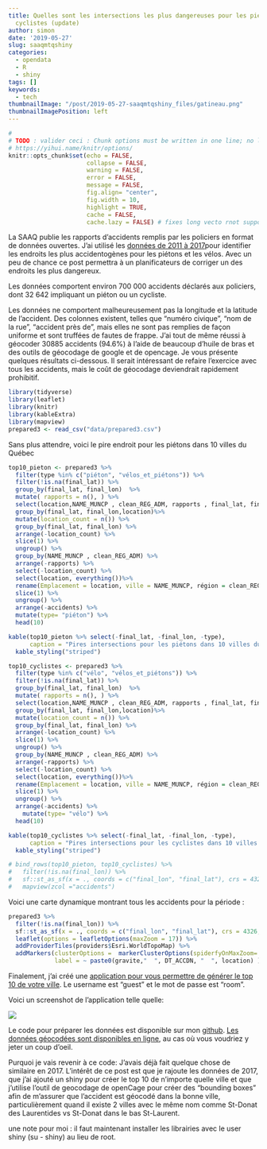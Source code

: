 ```yaml
---
title: Quelles sont les intersections les plus dangereuses pour les piétons et les
  cyclistes (update)
author: simon
date: '2019-05-27'
slug: saaqmtqshiny
categories:
  - opendata
  - R
  - shiny
tags: []
keywords:
  - tech
thumbnailImage: "/post/2019-05-27-saaqmtqshiny_files/gatineau.png" 
thumbnailImagePosition: left
---
```



```r
#
# TODO : valider ceci : Chunk options must be written in one line; no line breaks are allowed inside chunk options;
# https://yihui.name/knitr/options/
knitr::opts_chunk$set(echo = FALSE, 
                      collapse = FALSE,
                      warning = FALSE,
                      error = FALSE,
                      message = FALSE,
                      fig.align= "center",
                      fig.width = 10,
                      highlight = TRUE,
                      cache = FALSE,
                      cache.lazy = FALSE) # fixes long vecto rnot supported quand on cache des gros éléments https://stackoverflow.com/questions/39417003/long-vectors-not-supported-yet-error-in-rmd-but-not-in-r-script
```
La SAAQ publie les rapports d'accidents remplis par les policiers en format de données ouvertes. J'ai utilisé les [données de 2011 à 2017](https://www.donneesquebec.ca/recherche/fr/dataset/rapports-d-accident)pour identifier les endroits les plus accidentogènes pour les piétons et les vélos. Avec un peu de chance ce post permettra à un planificateurs de corriger un des endroits les plus dangereux.

Les données comportent environ 700 000 accidents déclarés aux policiers, dont 32 642 impliquant un piéton ou un cycliste.

Les données ne comportent malheureusement pas la longitude et la latitude de l'accident. Des colonnes existent, telles que "numéro civique", "nom de la rue", "accident près de", mais elles ne sont pas remplies de façon uniforme et sont truffées de fautes de frappe. J'ai tout de même réussi à géocoder 30885 accidents (94.6%) à l'aide de beaucoup d'huile de bras et des outils de géocodage de google et de opencage. Je vous présente quelques résultats ci-dessous. Il serait intéressant de refaire l'exercice avec tous les accidents, mais le coût de géocodage deviendrait rapidement prohibitif.
```r
library(tidyverse)
library(leaflet)
library(knitr)
library(kableExtra)
library(mapview)
prepared3 <- read_csv("data/prepared3.csv")
```

Sans plus attendre, voici le pire endroit pour les piétons dans 10 villes du Québec
```r
top10_pieton <- prepared3 %>%
  filter(type %in% c("piéton", "vélos_et_piétons")) %>%
  filter(!is.na(final_lat)) %>%
  group_by(final_lat, final_lon)  %>%
  mutate( rapports = n(), ) %>%
  select(location,NAME_MUNCP , clean_REG_ADM, rapports , final_lat, final_lon) %>%
  group_by(final_lat, final_lon,location)%>%
  mutate(location_count = n()) %>%
  group_by(final_lat, final_lon) %>%
  arrange(-location_count) %>%
  slice(1) %>%
  ungroup() %>%
  group_by(NAME_MUNCP , clean_REG_ADM) %>%
  arrange(-rapports) %>%
  select(-location_count) %>%
  select(location, everything())%>%
  rename(Emplacement = location, ville = NAME_MUNCP, région = clean_REG_ADM, accidents= rapports) %>%
  slice(1) %>%
  ungroup() %>%
  arrange(-accidents) %>% 
  mutate(type= "piéton") %>%
  head(10) 

kable(top10_pieton %>% select(-final_lat, -final_lon, -type), 
      caption = "Pires intersections pour les piétons dans 10 villes du Québec") %>%
  kable_styling("striped")
```


```r
top10_cyclistes <- prepared3 %>%
  filter(type %in% c("vélo", "vélos_et_piétons")) %>%
  filter(!is.na(final_lat)) %>%
  group_by(final_lat, final_lon)  %>%
  mutate( rapports = n(), ) %>%
  select(location,NAME_MUNCP , clean_REG_ADM, rapports , final_lat, final_lon) %>%
  group_by(final_lat, final_lon,location)%>%
  mutate(location_count = n()) %>%
  group_by(final_lat, final_lon) %>%
  arrange(-location_count) %>%
  slice(1) %>%
  ungroup() %>%
  group_by(NAME_MUNCP , clean_REG_ADM) %>%
  arrange(-rapports) %>%
  select(-location_count) %>%
  select(location, everything())%>%
  rename(Emplacement = location, ville = NAME_MUNCP, région = clean_REG_ADM, accidents= rapports) %>%
  slice(1) %>%
  ungroup() %>%
  arrange(-accidents) %>% 
    mutate(type= "vélo") %>%
  head(10) 

kable(top10_cyclistes %>% select(-final_lat, -final_lon, -type), 
      caption = "Pires intersections pour les cyclistes dans 10 villes du Québec") %>%
  kable_styling("striped")
```


```r
# bind_rows(top10_pieton, top10_cyclistes) %>% 
#   filter(!is.na(final_lon)) %>% 
#   sf::st_as_sf(x = ., coords = c("final_lon", "final_lat"), crs = 4326, agr = "constant") %>%
#   mapview(zcol ="accidents")
```

Voici une carte dynamique montrant tous les accidents pour la période :  


```r
prepared3 %>% 
  filter(!is.na(final_lon)) %>% 
  sf::st_as_sf(x = ., coords = c("final_lon", "final_lat"), crs = 4326, agr = "constant") %>% 
  leaflet(options = leafletOptions(maxZoom = 17)) %>%   
  addProviderTiles(providers$Esri.WorldTopoMap) %>%
  addMarkers(clusterOptions =  markerClusterOptions(spiderfyOnMaxZoom= TRUE),
             label = ~ paste0(gravite,"  ", DT_ACCDN, "  ", location) )  
```

Finalement, j'ai créé une [application pour vous permettre de générer le top 10 de votre ville](http://shiny.simoncoulombe.com/shiny/saaqmtq/).   Le username est "guest" et le mot de passe est "room". 

Voici un screenshot de l'application telle quelle:  

![](/post/2019-05-27-saaqmtqshiny_files/gatineau.png)

Le code pour préparer les données est disponible sur mon [github](https://github.com/SimonCoulombe/saaqmtq).  [Les données géocodées sont disponibles en ligne](https://github.com/SimonCoulombe/snippets/blob/master/content/post/data/prepared3.csv), au cas où vous voudriez y jeter un coup d'oeil.  

Purquoi je vais revenir à ce code:  J'avais déjà fait quelque chose de similaire en 2017.  L'intérêt de ce post est que je rajoute les données de 2017, que j'ai ajouté un shiny pour créer le top 10 de n'importe quelle ville et que j'utilise l'outil de geocodage de openCage pour créer des "bounding boxes" afin de m'assurer que l'accident est géocodé dans la bonne ville, particulièrement quand il existe 2 villes avec le même nom comme St-Donat des Laurentides vs St-Donat dans le bas St-Laurent. 

une note pour moi : il faut maintenant installer les librairies avec le user shiny (su - shiny) au lieu de root.
